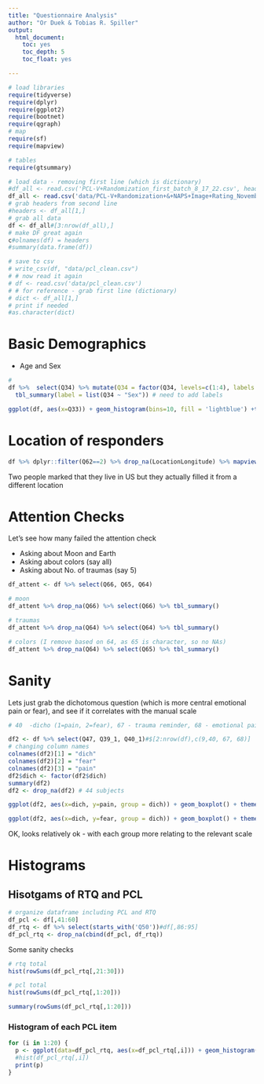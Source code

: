 ```yaml
---
title: "Questionnaire Analysis"
author: "Or Duek & Tobias R. Spiller"
output:
  html_document:
    toc: yes
    toc_depth: 5
    toc_float: yes

---
```



```r
# load libraries
require(tidyverse)
require(dplyr)
require(ggplot2)
require(bootnet)
require(qgraph)
# map
require(sf)
require(mapview)

# tables
require(gtsummary)
```

```r
# load data - removing first line (which is dictionary)
#df_all <- read.csv('PCL-V+Randomization_first_batch_8_17_22.csv', header = F)
df_all <- read.csv('data/PCL-V+Randomization+&+NAPS+Image+Rating_November+4,+2022_10.43_clean.csv')
# grab headers from second line
#headers <- df_all[1,]
# grab all data
df <- df_all#[3:nrow(df_all),]
# make DF great again
c#olnames(df) = headers
#summary(data.frame(df))

# save to csv
# write_csv(df, "data/pcl_clean.csv")
# # now read it again
# df <- read.csv('data/pcl_clean.csv')
# # for reference - grab first line (dictionary)
# dict <- df_all[1,]
# print if needed
#as.character(dict)
```

# Basic Demographics

- Age and Sex

```r
#
df %>%  select(Q34) %>% mutate(Q34 = factor(Q34, levels=c(1:4), labels = c("Male","Female","Non-Binary/Other","Prefer Not to say"))) %>%
  tbl_summary(label = list(Q34 ~ "Sex")) # need to add labels

ggplot(df, aes(x=Q33)) + geom_histogram(bins=10, fill = 'lightblue') +theme_minimal() + ggtitle("Age Histogram (Before omitting")
```


# Location of responders

```r
df %>% dplyr::filter(Q62==2) %>% drop_na(LocationLongitude) %>% mapview(xcol = "LocationLongitude", ycol = "LocationLatitude", crs = 4269,  grid = F)
```


Two people marked that they live in US but they actually filled it from a different location

# Attention Checks

Let's see how many failed the attention check

- Asking about Moon and Earth
- Asking about colors (say all)
- Asking about No. of traumas (say 5)

```r

df_attent <- df %>% select(Q66, Q65, Q64)

# moon
df_attent %>% drop_na(Q66) %>% select(Q66) %>% tbl_summary()

# traumas
df_attent %>% drop_na(Q64) %>% select(Q64) %>% tbl_summary()

# colors (I remove based on 64, as 65 is character, so no NAs)
df_attent %>% drop_na(Q64) %>% select(Q65) %>% tbl_summary()

```

# Sanity 

Lets just grab the dichotomous question (which is more central emotional pain or fear), and see if it correlates with the manual scale

```r
# 40  -dicho (1=pain, 2=fear), 67 - trauma reminder, 68 - emotional pain

df2 <- df %>% select(Q47, Q39_1, Q40_1)#$[2:nrow(df),c(9,40, 67, 68)]
# changing column names
colnames(df2)[1] = "dich"
colnames(df2)[2] = "fear"
colnames(df2)[3] = "pain"
df2$dich <- factor(df2$dich)
summary(df2)
df2 <- drop_na(df2) # 44 subjects

ggplot(df2, aes(x=dich, y=pain, group = dich)) + geom_boxplot() + theme_minimal() + ggtitle("Emotional pain as factor of the Dichotomous question")

ggplot(df2, aes(x=dich, y=fear, group = dich)) + geom_boxplot() + theme_minimal() + ggtitle("Fear as factor of the Dichotomous question")
```


OK, looks relatively ok - with each group more relating to the relevant scale

# Histograms

## Hisotgams of RTQ and PCL

```r
# organize dataframe including PCL and RTQ
df_pcl <- df[,41:60]
df_rtq <- df %>% select(starts_with('Q50'))#df[,86:95]
df_pcl_rtq <- drop_na(cbind(df_pcl, df_rtq))
```

Some sanity checks

```r
# rtq total
hist(rowSums(df_pcl_rtq[,21:30]))

# pcl total
hist(rowSums(df_pcl_rtq[,1:20]))

summary(rowSums(df_pcl_rtq[,1:20]))
```


<!-- ## Building network -->

<!-- ```{r} -->
<!-- n1 <- estimateNetwork(df_pcl_rtq[,1:20], default="huge", corMethod = "cor", corArgs = list(method="spearman"), threshold=FALSE) -->
<!-- g2 <- plot(n1, legend.cex=.5, vsize=7) -->

### Histogram of each PCL item

```r
for (i in 1:20) {
  p <- ggplot(data=df_pcl_rtq, aes(x=df_pcl_rtq[,i])) + geom_histogram(binwidth = 1) + theme_bw() + ggtitle('PCL', i)
  #hist(df_pcl_rtq[,i])
  print(p)
}



```

